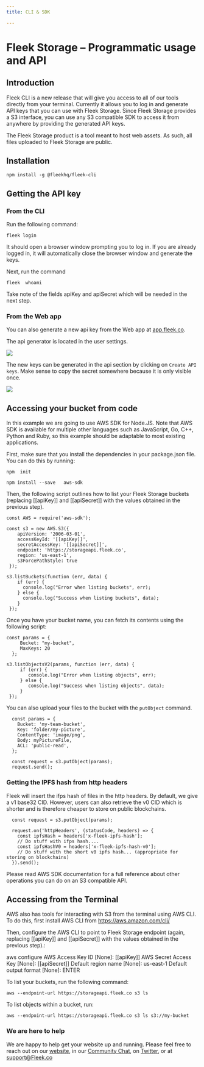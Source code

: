 ```yaml
---
title: CLI & SDK

---
```

# Fleek Storage – Programmatic usage and API


## Introduction

Fleek CLI is a new release that will give you access to all of our tools directly from your terminal. Currently it allows you to log in and generate API keys that you can use with Fleek Storage. Since Fleek Storage provides a S3 interface, you can use any S3 compatible SDK to access it from anywhere by providing the generated API keys.

The Fleek Storage product is a tool meant to host web assets. As such, all files uploaded to Fleek Storage are public.

## Installation

`npm install -g @fleekhq/fleek-cli`

## Getting the API key

### From the CLI

Run the following command:

`fleek login`

It should open a browser window prompting you to log in. If you are already logged in, it will automatically close the browser window and generate the keys.

Next, run the command

`fleek  whoami`

Take note of the fields apiKey and apiSecret which will be needed in the next step.

### From the Web app

You can also generate a new api key from the Web app at [app.fleek.co](https://app.fleek.co).

The api generator is located in the user settings.

![](images/userSettings.png)

The new keys can be generated in the api section by clicking on `Create API keys`.
Make sense to copy the secret somewhere because it is only visible once.

![](images/apiKeys.png)


## Accessing your bucket from code

In this example we are going to use AWS SDK for Node.JS. Note that AWS SDK is available for multiple other languages such as JavaScript, Go, C++, Python and Ruby, so this example should be adaptable to most existing applications.

First, make sure that you install the dependencies in your package.json file. You can do this by running:

`npm  init`

`npm install --save   aws-sdk `

Then, the following script outlines how to list your Fleek Storage buckets (replacing [[apiKey]] and [[apiSecret]] with the values obtained in the previous step).

    const AWS = require('aws-sdk');
   
    const s3 = new AWS.S3({
        apiVersion: '2006-03-01',
        accessKeyId: '[[apiKey]]',
        secretAccessKey: '[[apiSecret]]',
        endpoint: 'https://storageapi.fleek.co',
        region: 'us-east-1',
        s3ForcePathStyle: true
     });
 
    s3.listBuckets(function (err, data) {
        if (err) {
          console.log("Error when listing buckets", err);
        } else {
          console.log("Success when listing buckets", data);
        }
     });

Once you have your bucket name, you can fetch its contents using the following script:

    const params = {
         Bucket: "my-bucket",
         MaxKeys: 20
      };
 
    s3.listObjectsV2(params, function (err, data) {
         if (err) {
            console.log("Error when listing objects", err);
         } else {
            console.log("Success when listing objects", data);
         }
     });

You can also upload your files to the bucket with the `putObject` command.

```
  const params = {
    Bucket: 'my-team-bucket',
    Key: 'folder/my-picture',
    ContentType: 'image/png',
    Body: myPictureFile,
    ACL: 'public-read',
  };

  const request = s3.putObject(params);
  request.send();
```

### Getting the IPFS hash from http headers
Fleek will insert the ifps hash of files in the http headers.
By default, we give a v1 base32 CID. However, users can also retrieve the v0 CID which is shorter and is therefore cheaper to store on public blockchains.

```
  const request = s3.putObject(params);

  request.on('httpHeaders', (statusCode, headers) => {
    const ipfsHash = headers['x-fleek-ipfs-hash'];
    // Do stuff with ifps hash....
    const ipfsHashV0 = headers['x-fleek-ipfs-hash-v0'];
    // Do stuff with the short v0 ipfs hash... (appropriate for storing on blockchains)
  }).send();
```


Please read AWS SDK documentation for a full reference about other operations you can do on an S3 compatible API.

## Accessing from the Terminal
AWS also has tools for interacting with S3 from the terminal using AWS CLI. To do this, first install AWS CLI from https://aws.amazon.com/cli/

Then, configure the AWS CLI to point to Fleek Storage endpoint (again, replacing [[apiKey]] and [[apiSecret]] with the values obtained in the previous step).:

aws configure
AWS Access Key ID [None]: [[apiKey]]
AWS Secret Access Key [None]: [[apiSecret]]
Default region name [None]: us-east-1
Default output format [None]: ENTER

To list your buckets, run the following command:

`aws --endpoint-url https://storageapi.fleek.co s3 ls`

To list objects within a bucket, run:

`aws --endpoint-url https://storageapi.fleek.co s3 ls s3://my-bucket`


### We are here to help

We are happy to help get your website up and running. Please feel free to reach out on our [website](https://Fleek.co), in our [Community Chat](https://join.slack.com/t/fleek-public/shared_invite/zt-bxna7y1d-PbVdut4rgHt5jM6Zjg9g9A), on [Twitter](https://twitter.com/FleekHQ), or at support@Fleek.co
